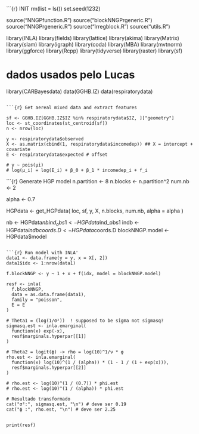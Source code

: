 ```{r} INIT
rm(list = ls())
set.seed(1232)

source("NNGPfunction.R")
source("blockNNGPrgeneric.R")
source("NNGPrgeneric.R")
source("Irregblock.R")
source("utils.R")

library(INLA)
library(fields)
library(lattice)
library(akima)
library(Matrix)
library(slam)
library(igraph)
library(coda)
library(MBA)
library(mvtnorm)
library(ggforce)
library(Rcpp)
library(tidyverse)
library(raster)
library(sf)

# dados usados pelo Lucas
library(CARBayesdata)
data(GGHB.IZ)
data(respiratorydata)
```

```{r} Get aereal mixed data and extract features

sf <- GGHB.IZ[GGHB.IZ$IZ %in% respiratorydata$IZ, ]["geometry"]
loc <- st_coordinates(st_centroid(sf))
n <- nrow(loc)

y <- respiratorydata$observed
X <- as.matrix(cbind(1, respiratorydata$incomedep)) ## X = intercept + covariate
E <- respiratorydata$expected # offset

# y ~ pois(μi)
# log(μ_i​) = log(E_i​) + β_0 ​+ β_1 * ​incomedep_i ​+ f_i​
```


```{r} Generate HGP model
n.partition <- 8
n.blocks <- n.partition^2
num.nb <- 2

alpha <- 0.7

HGPdata <- get_HGPdata(
  loc,
  sf,
  y,
  X,
  n.blocks,
  num.nb,
  alpha = alpha
)

nb <- HGPdata$nb
ind_obs1 <- HGPdata$ind_obs1
indb <- HGPdata$indb
coords.D <- HGPdata$coords.D
blockNNGP.model <- HGPdata$model
```

```{r} Run model with INLA'
data1 <- data.frame(y = y, x = X[, 2])
data1$idx <- 1:nrow(data1)

f.blockNNGP <- y ~ 1 + x + f(idx, model = blockNNGP.model)

resf <- inla(
  f.blockNNGP,
  data = as.data.frame(data1),
  family = "poisson",
  E = E
)

# Theta1 = (log(1/σ²))  ! supposed to be sigma not sigmasq?
sigmasq.est <- inla.emarginal(
  function(x) exp(-x),
  resf$marginals.hyperpar[[1]]
)

# Theta2 = logit(ϕ) -> rho = log(10)^1/ν * φ
rho.est <- inla.emarginal(
  function(x) log(10)^(1 / (alpha)) * (1 - 1 / (1 + exp(x))),
  resf$marginals.hyperpar[[2]]
)

# rho.est <- log(10)^(1 / (0.7)) * phi.est
# rho.est <- log(10)^(1 / (alpha)) * phi.est

# Resultado transformado
cat("σ²:", sigmasq.est, "\n") # deve ser 0.19
cat("ϕ :", rho.est, "\n") # deve ser 2.25


print(resf)
```
